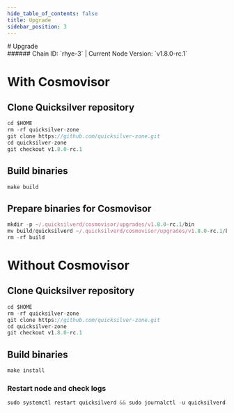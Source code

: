 ```yaml
---
hide_table_of_contents: false
title: Upgrade
sidebar_position: 3
---
```


<div class="h1-with-icon icon-quicksilver">
# Upgrade
</div>
###### Chain ID: `rhye-3` | Current Node Version: `v1.8.0-rc.1`

# With Cosmovisor
## Clone Quicksilver repository
```js
cd $HOME
rm -rf quicksilver-zone
git clone https://github.com/quicksilver-zone.git
cd quicksilver-zone
git checkout v1.8.0-rc.1
 ```

## Build binaries
```js
make build
 ```

## Prepare binaries for Cosmovisor
```js
mkdir -p ~/.quicksilverd/cosmovisor/upgrades/v1.8.0-rc.1/bin
mv build/quicksilverd ~/.quicksilverd/cosmovisor/upgrades/v1.8.0-rc.1/bin/
rm -rf build
```

# Without Cosmovisor
## Clone Quicksilver repository
```js
cd $HOME
rm -rf quicksilver-zone
git clone https://github.com/quicksilver-zone.git
cd quicksilver-zone
git checkout v1.8.0-rc.1
 ```

## Build binaries
```js
make install
 ```

### Restart node and check logs
```js
sudo systemctl restart quicksilverd && sudo journalctl -u quicksilverd -f --no-hostname -o cat
```